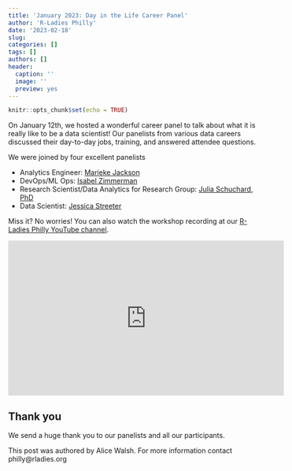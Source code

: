 ```yaml
---
title: 'January 2023: Day in the Life Career Panel'
author: 'R-Ladies Philly'
date: '2023-02-18'
slug: 
categories: []
tags: []
authors: []
header:
  caption: ''
  image: ''
  preview: yes
---
```


```r
knitr::opts_chunk$set(echo = TRUE)
```

On January 12th, we hosted a wonderful career panel to talk about what it is really like to be a data scientist! Our panelists from various data careers discussed their day-to-day jobs, training, and answered attendee questions.

We were joined by four excellent panelists

- Analytics Engineer: [Marieke Jackson](https://skinnamarieke.com/)
- DevOps/ML Ops: [Isabel Zimmerman](https://github.com/isabelizimm)
- Research Scientist/Data Analytics for Research Group: [Julia Schuchard, PhD](https://www.linkedin.com/in/julia-schuchard-47b32457)
- Data Scientist: [Jessica Streeter](https://phillynerd.netlify.app/)

Miss it? No worries! You can also watch the workshop recording at our [R-Ladies Philly YouTube channel](https://www.youtube.com/watch?v=tcfHr0oeOMw).


<iframe width="560" height="315" src="https://www.youtube.com/embed/xTb30sRz0xI" title="YouTube video player" frameborder="0" allow="accelerometer; autoplay; clipboard-write; encrypted-media; gyroscope; picture-in-picture; web-share" allowfullscreen></iframe>


## Thank you

We send a huge thank you to our panelists and all our participants.

This post was authored by Alice Walsh. For more information contact philly@rladies.org

